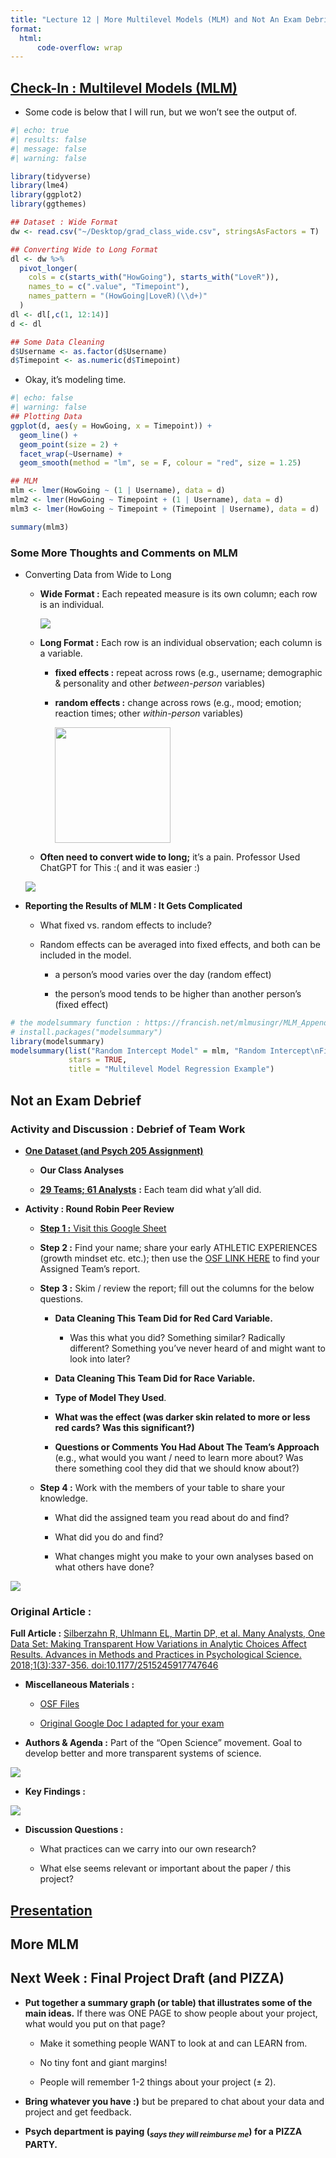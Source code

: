 ```yaml
---
title: "Lecture 12 | More Multilevel Models (MLM) and Not An Exam Debrief"
format: 
  html:
      code-overflow: wrap
---
```


## [Check-In : Multilevel Models (MLM)](https://docs.google.com/forms/d/e/1FAIpQLSfmtiyG6zXo_pgGLYempKtsyWhZdWDENCQYCCmHKuQ1sTdLuQ/viewform?usp=header)

-   Some code is below that I will run, but we won't see the output of.

```r
#| echo: true
#| results: false
#| message: false
#| warning: false

library(tidyverse)
library(lme4)
library(ggplot2)
library(ggthemes)

## Dataset : Wide Format
dw <- read.csv("~/Desktop/grad_class_wide.csv", stringsAsFactors = T)

## Converting Wide to Long Format
dl <- dw %>%
  pivot_longer(
    cols = c(starts_with("HowGoing"), starts_with("LoveR")),
    names_to = c(".value", "Timepoint"),
    names_pattern = "(HowGoing|LoveR)(\\d+)"
  )
dl <- dl[,c(1, 12:14)]
d <- dl

## Some Data Cleaning
d$Username <- as.factor(d$Username)
d$Timepoint <- as.numeric(d$Timepoint)
```

-   Okay, it's modeling time.

```r
#| echo: false
#| warning: false
## Plotting Data
ggplot(d, aes(y = HowGoing, x = Timepoint)) + 
  geom_line() + 
  geom_point(size = 2) + 
  facet_wrap(~Username) + 
  geom_smooth(method = "lm", se = F, colour = "red", size = 1.25)

## MLM
mlm <- lmer(HowGoing ~ (1 | Username), data = d)
mlm2 <- lmer(HowGoing ~ Timepoint + (1 | Username), data = d)
mlm3 <- lmer(HowGoing ~ Timepoint + (Timepoint | Username), data = d)

summary(mlm3)

```

### Some More Thoughts and Comments on MLM

-   Converting Data from Wide to Long

    -   **Wide Format :** Each repeated measure is its own column; each row is an individual.

        ![](images/clipboard-2798629359.png)

    -   **Long Format :** Each row is an individual observation; each column is a variable.

        -   **fixed effects :** repeat across rows (e.g., username; demographic & personality and other *between-person* variables)

        -   **random effects :** change across rows (e.g., mood; emotion; reaction times; other *within-person* variables)

            ![](images/clipboard-2900539411.png){width="185"}

    -   **Often need to convert wide to long;** it's a pain. Professor Used ChatGPT for This :( and it was easier :)

    ![](images/clipboard-967868589.png)

-   **Reporting the Results of MLM : It Gets Complicated**

    -   What fixed vs. random effects to include?

    -   Random effects can be averaged into fixed effects, and both can be included in the model.

        -   a person's mood varies over the day (random effect)

        -   the person's mood tends to be higher than another person's (fixed effect)

```r
# the modelsummary function : https://francish.net/mlmusingr/MLM_Appendix_A.pdf
# install.packages("modelsummary")
library(modelsummary)
modelsummary(list("Random Intercept Model" = mlm, "Random Intercept\nFixed Slope Model" = mlm2, "Random Intercept\nRandom Slope Model" = mlm3), 
             stars = TRUE,
             title = "Multilevel Model Regression Example")
```

## Not an Exam Debrief

### Activity and Discussion : Debrief of Team Work

-   [**One Dataset (and Psych 205 Assignment)**](https://docs.google.com/document/d/1qGXXwLUf7fiEKhhJ5ur-FkNUHDyLfrhjdPcSosrsAZw/edit?usp=sharing)

    -   **Our Class Analyses**

    -   [**29 Teams; 61 Analysts**](https://osf.io/qix4g/files/osfstorage) **:** Each team did what y'all did.

-   **Activity : Round Robin Peer Review**

    -   [**Step 1 :** Visit this Google Sheet](https://docs.google.com/spreadsheets/d/11Ftod8PNXqlYVVTQ5a1ImtbXary4vIIMpfPwQv3zG2E/edit?usp=sharing)

    -   **Step 2 :** Find your name; share your early ATHLETIC EXPERIENCES (growth mindset etc. etc.); then use the [OSF LINK HERE](https://osf.io/qix4g/files/osfstorage) to find your Assigned Team's report.

    -   **Step 3 :** Skim / review the report; fill out the columns for the below questions.

        -   **Data Cleaning This Team Did for Red Card Variable.**

            -   Was this what you did? Something similar? Radically different? Something you've never heard of and might want to look into later?

        -   **Data Cleaning This Team Did for Race Variable.**

        -   **Type of Model They Used**.

        -   **What was the effect (was darker skin related to more or less red cards? Was this significant?)**

        -   **Questions or Comments You Had About The Team's Approach** (e.g., what would you want / need to learn more about? Was there something cool they did that we should know about?)

    -   **Step 4 :** Work with the members of your table to share your knowledge.

        -   What did the assigned team you read about do and find?

        -   What did you do and find?

        -   What changes might you make to your own analyses based on what others have done?

![](images/clipboard-290001262.png){fig-align="center"}

### Original Article :

**Full Article :** [Silberzahn R, Uhlmann EL, Martin DP, et al. Many Analysts, One Data Set: Making Transparent How Variations in Analytic Choices Affect Results. Advances in Methods and Practices in Psychological Science. 2018;1(3):337-356. doi:10.1177/2515245917747646](https://journals.sagepub.com/doi/epub/10.1177/2515245917747646)

-   **Miscellaneous Materials :**

    -   [OSF Files](https://osf.io/un3e5/files/osfstorage)

    -   [Original Google Doc I adapted for your exam](https://docs.google.com/document/d/1uCF5wmbcL90qvrk_J27fWAvDcDNrO9o_APkicwRkOKc/edit?tab=t.0)

-   **Authors & Agenda :** Part of the "Open Science" movement. Goal to develop better and more transparent systems of science.

![](images/clipboard-3837998832.png)

-   **Key Findings :**

![](images/clipboard-755498918.png)

-   **Discussion Questions :**

    -   What practices can we carry into our own research?

    -   What else seems relevant or important about the paper / this project?

## [Presentation](https://docs.google.com/presentation/d/1YZQ45_oj6TgiSIUpU7N6Ek5iTk2nn4T5RIpCz6Xi1K4/edit?usp=sharing)

## More MLM

## Next Week : Final Project Draft (and PIZZA)

-   **Put together a summary graph (or table) that illustrates some of the main ideas.** If there was ONE PAGE to show people about your project, what would you put on that page?

    -   Make it something people WANT to look at and can LEARN from.

    -   No tiny font and giant margins!

    -   People will remember 1-2 things about your project (± 2).

-   **Bring whatever you have :)** but be prepared to chat about your data and project and get feedback.

-   **Psych department is paying (~*says\ they\ will\ reimburse\ me*~) for a PIZZA PARTY.**

